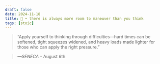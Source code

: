 ```yaml
---
draft: false 
date: 2024-11-18
title: 🗿 • there is always more room to maneuver than you think
tags: [stoic]
---
```


>  “Apply yourself to thinking through difficulties—hard times can be softened, tight squeezes widened, and heavy loads made lighter for those who can apply the right pressure.”

> *—SENECA* - August 6th